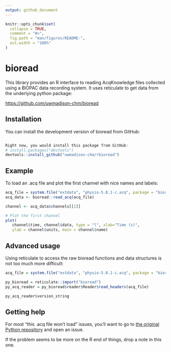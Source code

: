 ```yaml
---
output: github_document
---
```


<!-- README.md is generated from README.Rmd. Please edit that file -->

```r
knitr::opts_chunk$set(
  collapse = TRUE,
  comment = "#>",
  fig.path = "man/figures/README-",
  out.width = "100%"
)
```

# bioread

This library provides an R interface to reading AcqKnowledge files collected using a BIOPAC data recording system. It uses reticulate to get data from the underlying python package:

[https://github.com/uwmadison-chm/bioread](https://github.com/uwmadison-chm/bioread)

## Installation

You can install the development version of bioread from GitHub:

``` r

Right now, you would install this package from GitHub:
# install.packages("devtools")
devtools::install_github("uwmadison-chm/rbioread")

```

## Example

To load an .acq file and plot the first channel with nice names and labels:

```r
acq_file = system.file("extdata", "physio-5.0.1-c.acq", package = "bioread")
acq_data <- bioread::read_acq(acq_file)

channel <- acq_data$channels[[1]]

# Plot the first channel
plot(
   channel$time, channel$data, type = "l", xlab="Time (s)",
   ylab = channel$units, main = channel$name)
```

## Advanced usage

Using reticulate to access the raw bioread functions and data structures is not too much more difficult:

```r

acq_file = system.file("extdata", "physio-5.0.1-c.acq", package = "bioread")

py_bioread = reticulate::import("bioread")
py_acq_reader = py_bioread$reader$Reader$read_headers(acq_file)

py_acq_reader$version_string
```

## Getting help

For most "this .acq file won't load" issues, you'll want to go to [the original Python repository](https://github.com/uwmadison-chm/bioread) and open an issue.

If the problem seems to be more on the R end of things, drop a note in this one.

